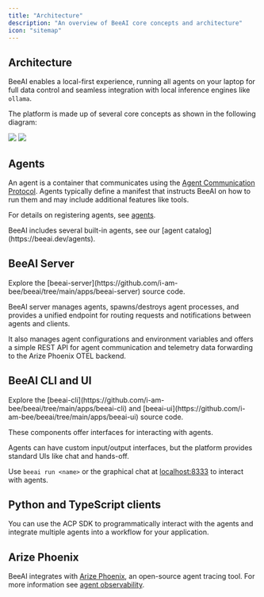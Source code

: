 ```yaml
---
title: "Architecture"
description: "An overview of BeeAI core concepts and architecture"
icon: "sitemap"
---
```



<OutdatedWarning />

## Architecture

BeeAI enables a local-first experience, running all agents on your laptop for full data control and seamless integration with local inference engines like `ollama`.

The platform is made up of several core concepts as shown in the following diagram:

<img
  className="block mx-auto max-h-[648px] dark:hidden"
  src="/images/architecture-light.svg"
/>
<img
  className="hidden mx-auto max-h-[648px] dark:block"
  src="/images/architecture-dark.svg"
/>

## Agents

An agent is a container that communicates using the [Agent Communication Protocol](https://agentcommunicationprotocol.dev). Agents typically define a manifest that instructs BeeAI on how to run them and may include additional features like tools.

For details on registering agents, see [agents](/concepts/agents).

<Info>
  BeeAI includes several built-in agents, see our [agent
  catalog](https://beeai.dev/agents).
</Info>

## BeeAI Server

<Info>
  Explore the
  [beeai-server](https://github.com/i-am-bee/beeai/tree/main/apps/beeai-server)
  source code.
</Info>

BeeAI server manages agents, spawns/destroys agent processes, and provides a unified endpoint for routing requests and notifications between agents and clients.

It also manages agent configurations and environment variables and offers a simple REST API for agent communication and telemetry data forwarding to the Arize Phoenix OTEL backend.

## BeeAI CLI and UI

<Info>
  Explore the
  [beeai-cli](https://github.com/i-am-bee/beeai/tree/main/apps/beeai-cli) and
  [beeai-ui](https://github.com/i-am-bee/beeai/tree/main/apps/beeai-ui) source
  code.
</Info>

These components offer interfaces for interacting with agents.

Agents can have custom input/output interfaces, but the platform provides standard UIs like chat and hands-off.

Use `beeai run <name>` or the graphical chat at [localhost:8333](http://localhost:8333) to interact with agents.

## Python and TypeScript clients

You can use the ACP SDK to programmatically interact with the agents and integrate multiple agents into a workflow for your application.

## Arize Phoenix

BeeAI integrates with [Arize Phoenix](https://phoenix.arize.com/), an open-source agent tracing tool. For more information see [agent observability](/observability/agents-traceability).
